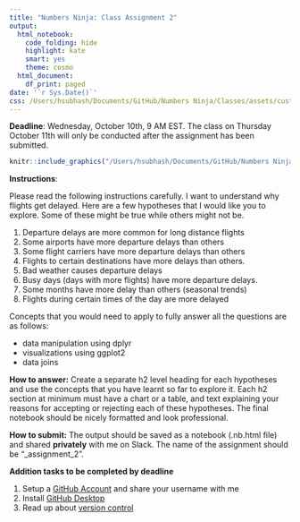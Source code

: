 ```yaml
---
title: "Numbers Ninja: Class Assignment 2"
output:
  html_notebook:
    code_folding: hide
    highlight: kate
    smart: yes
    theme: cosmo
  html_document:
    df_print: paged
date: '`r Sys.Date()`'
css: /Users/hsubhash/Documents/GitHub/Numbers Ninja/Classes/assets/custom.css
---
```

**Deadline**: <span class="highlight">Wednesday, October 10th, 9 AM EST</span>. The class on Thursday October 11th will only be conducted after the assignment has been submitted.

<div class="full-width">
```r
knitr::include_graphics("/Users/hsubhash/Documents/GitHub/Numbers Ninja/Classes/assets/kobu-agency-798655-unsplash.jpg")
```
</div>

**Instructions**:
<div class="emphasize">
Please read the following instructions carefully. I want to understand why flights get delayed. Here are a few hypotheses that I would like you to explore. Some of these might be true while others might not be.

1. Departure delays are more common for long distance flights
2. Some airports have more departure delays than others
3. Some flight carriers have more departure delays than others
4. Flights to certain destinations have more delays than others.
5. Bad weather causes departure delays
6. Busy days (days with more flights) have more departure delays.
7. Some months have more delay than others (seasonal trends)
8. Flights during certain times of the day are more delayed

Concepts that you would need to apply to fully answer all the questions are as follows: 

* data manipulation using dplyr
* visualizations using ggplot2
* data joins
</div>

**How to answer:** Create a separate h2 level heading for each hypotheses and use the concepts that you have learnt so far to explore it. Each h2 section at minimum must have a chart or a table, and text explaining your reasons for accepting or rejecting each of these hypotheses. The final notebook should be nicely formatted and look professional.

**How to submit:** The output should be saved as a notebook (.nb.html file) and shared **privately** with me on Slack. The name of the assignment should be "<your first name>_assignment_2".

**Addition tasks to be completed by deadline**
<div class="emphasize">
1. Setup a [GitHub Account](https://github.com) and share your username with me
2. Install [GitHub Desktop](https://desktop.github.com/)
3. Read up about [version control](https://www.atlassian.com/git/tutorials/what-is-version-control)
</div>

